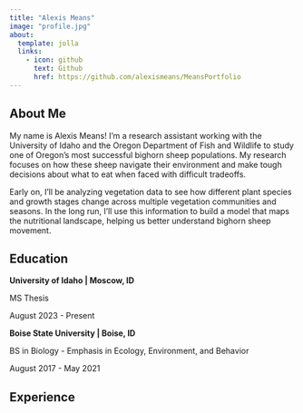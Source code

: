 ```yaml
---
title: "Alexis Means"
image: "profile.jpg"
about:
  template: jolla
  links:
    - icon: github
      text: Github
      href: https://github.com/alexismeans/MeansPortfolio
---
```


## About Me

My name is Alexis Means! I’m a research assistant working with the University of Idaho and the Oregon Department of Fish and Wildlife to study one of Oregon’s most successful bighorn sheep populations. My research focuses on how these sheep navigate their environment and make tough decisions about what to eat when faced with difficult tradeoffs.

Early on, I’ll be analyzing vegetation data to see how different plant species and growth stages change across multiple vegetation communities and seasons. In the long run, I’ll use this information to build a model that maps the nutritional landscape, helping us better understand bighorn sheep movement.

## Education

**University of Idaho \| Moscow, ID**

MS Thesis

August 2023 - Present

**Boise State University \| Boise, ID**

BS in Biology - Emphasis in Ecology, Environment, and Behavior

August 2017 - May 2021

## Experience
